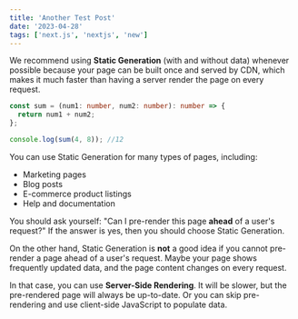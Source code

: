 ```yaml
---
title: 'Another Test Post'
date: '2023-04-28'
tags: ['next.js', 'nextjs', 'new']
---
```


We recommend using **Static Generation** (with and without data) whenever possible because your page
can be built once and served by CDN, which makes it much faster than having a server render the page
on every request.

```ts
const sum = (num1: number, num2: number): number => {
  return num1 + num2;
};

console.log(sum(4, 8)); //12
```

You can use Static Generation for many types of pages, including:

- Marketing pages
- Blog posts
- E-commerce product listings
- Help and documentation

You should ask yourself: "Can I pre-render this page **ahead** of a user's request?" If the answer
is yes, then you should choose Static Generation.

<CustomImage
  src="https://raw.githubusercontent.com/Yaroslavpnts/nextjs_mdx-files/main/images/NextLevel1.png"
  alt="Warning: Next Level Ahead"
/>

On the other hand, Static Generation is **not** a good idea if you cannot pre-render a page ahead of
a user's request. Maybe your page shows frequently updated data, and the page content changes on
every request.

In that case, you can use **Server-Side Rendering**. It will be slower, but the pre-rendered page
will always be up-to-date. Or you can skip pre-rendering and use client-side JavaScript to populate
data.
